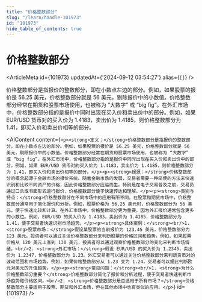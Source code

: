 ```yaml
---
title: "价格整数部分"
slug: "/learn/handle-101973"
id: "101973"
hide_table_of_contents: true
---
```



# 价格整数部分

<ArticleMeta id={101973} updatedAt={'2024-09-12 03:54:27'} alias={`[]`} />
<div className='border-solid border-b border-t-0 my-4 border-[var(--ifm-color-gray-300)]' />

价格整数部分是指报价的整数部分，即在小数点左边的部分。例如，如果股票的报价是 56.25 美元，价格整数部分就是 56 美元，剔除报价中的小数值。价格整数部分经常在期货和股票市场使用，也被称为 “大数字” 或 “big fig”。在外汇市场中，价格整数部分指的是报价中同时出现在买入价和卖出价中的部分。例如，如果 EUR/USD 货币对的买入价为 1.4183，卖出价为 1.4185，则价格整数部分为 1.41，即买入价和卖出价相等的部分。

<AIContent content={`<p><strong>定义：</strong>价格整数部分是指报价的整数部分，即在小数点左边的部分。例如，如果股票的报价是 56.25 美元，价格整数部分就是 56 美元，剔除报价中的小数值。价格整数部分经常在期货和股票市场使用，也被称为 “大数字” 或 “big fig”。在外汇市场中，价格整数部分指的是报价中同时出现在买入价和卖出价中的部分。例如，如果 EUR/USD 货币对的买入价为 1.4183，卖出价为 1.4185，则价格整数部分为 1.41，即买入价和卖出价相等的部分。</p><p><strong>起源：</strong>价格整数部分的概念起源于金融市场的报价系统。随着金融市场的发展，交易者需要一种简便的方法来快速识别和比较不同资产的价格，因此价格整数部分应运而生。特别是在电子交易普及之前，交易员通过口头或书面形式进行报价，价格整数部分便于快速传达和理解。</p><p><strong>类别与特点：</strong>价格整数部分在不同市场中的应用有所不同。在股票和期货市场中，价格整数部分通常用于简化报价和分析。例如，股票价格为 56.25 美元时，价格整数部分为 56 美元，便于快速比较和计算。在外汇市场中，价格整数部分更为重要，因为外汇报价通常包含更多的小数位。例如，EUR/USD 的买入价为 1.4183，卖出价为 1.4185，价格整数部分为 1.41，便于交易者快速识别市场趋势。</p><p><strong>具体案例：</strong><br/>1. <strong>股票市场：</strong>假设某股票的当前报价为 123.45 美元，价格整数部分为 123 美元。投资者可以通过关注价格整数部分来判断股票的价格区间和趋势。例如，如果股票价格从 120 美元上涨到 130 美元，投资者可以通过观察价格整数部分的变化来判断市场情绪。<br/>2. <strong>外汇市场：</strong>假设 EUR/USD 的买入价为 1.2345，卖出价为 1.2347，价格整数部分为 1.23。外汇交易者可以通过关注价格整数部分来判断货币对的波动范围和市场趋势。例如，如果价格整数部分从 1.23 变为 1.24，交易者可以据此判断欧元对美元的升值趋势。</p><p><strong>常见问题：</strong><br/>1. <strong>为什么价格整数部分重要？</strong>价格整数部分简化了报价和分析过程，便于交易者快速判断市场趋势和价格区间。<br/>2. <strong>价格整数部分是否适用于所有市场？</strong>价格整数部分主要适用于股票、期货和外汇市场，但在其他市场中也有类似的应用。</p>`} id={101973} />
